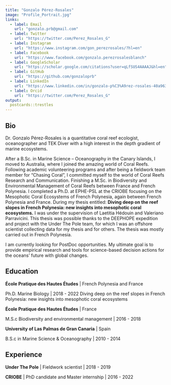 ```yaml
---
title: "Gonzalo Pérez-Rosales"
image: "Profile_Portrait.jpg"
links:
  - label: Email
    url: "gonzalo.prb@gmail.com"
  - label: Twitter
    url: "https://twitter.com/Perez_Rosales_G"
  - label: Instagram
    url: "https://www.instagram.com/gon_perezrosales/?hl=en"
  - label: Facebook
    url: "https://www.facebook.com/gonzalo.perezrosalesblanch"
  - label: GoogleScholar
    url: "https://scholar.google.com/citations?user=qLfSUS4AAAAJ&hl=en"
  - label: GitHub
    url: "https://github.com/gonzaloprb"
  - label: LinkedIn
    url: "https://www.linkedin.com/in/gonzalo-p%C3%A9rez-rosales-40a963b1/"
  - label: Orcid
    url: "https://twitter.com/Perez_Rosales_G"
output:
  postcards::trestles
---
```


## Bio

Dr. Gonzalo Pérez-Rosales is a quantitative coral reef ecologist, oceanographer and TEK Diver with a high interest in the depth gradient of marine ecosystems. 

After a B.Sc. in Marine Science – Oceanography in the Canary Islands, I moved to Australia, where I joined the amazing world of Coral Reefs. Following academic volunteering programs and after being a fieldwork team member for "Chasing Coral", I committed myself to the world of Coral Reefs Research and Communication. 
Finishing a M.Sc. in Biodiversity and Environmental Management of Coral Reefs between France and French Polynesia. 
I completed a Ph.D. at EPHE-PSL at the CRIOBE focusing on the Mesophotic Coral Ecosystems of French Polynesia, again between French Polynesia and France.
During my thesis entitled: **Diving deep on the reef slopes in French Polynesia: new insights into mesophotic coral ecosystems.** I was under the supervision of Laetitia Hédouin and Valeriano Parravicini. This thesis was possible thanks to the DEEPHOPE expedition and project with the Under The Pole team, for which I was an offshore scientist collecting data for my thesis and for others. The thesis was mostly carried out in French Polynesia. 

I am currently looking for PostDoc opportunities. 
My ultimate goal is to provide empirical research and tools for science-based decision actions for the oceans' future with global changes.



## Education

**École Pratique des Hautes Études** | French Polynesia and France

Ph.D. Marine Biology | 2018 - 2022
Diving deep on the reef slopes in French Polynesia:  new insights into mesophotic coral ecosystems

**École Pratique des Hautes Études** | France

M.S.c Biodiversity and environmental management | 2016 - 2018

**University of Las Palmas de Gran Canaria** | Spain

B.S.c in Marine Science & Oceanography | 2010 - 2014 

## Experience

**Under The Pole** | Fieldwork scientist | 2018 - 2019

**CRIOBE** | PhD candidate and Master internship | 2016 - 2022 


